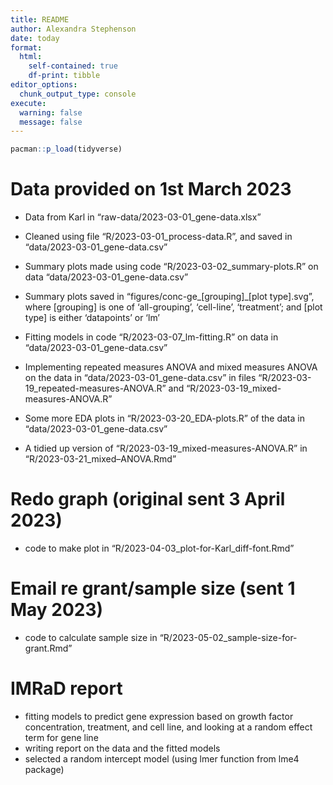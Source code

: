 ```yaml
---
title: README
author: Alexandra Stephenson
date: today
format: 
  html:
    self-contained: true
    df-print: tibble
editor_options:
  chunk_output_type: console
execute:
  warning: false
  message: false
---
```


```r
pacman::p_load(tidyverse)
```

# Data provided on 1st March 2023

-   Data from Karl in "raw-data/2023-03-01_gene-data.xlsx"

-   Cleaned using file "R/2023-03-01_process-data.R", and saved in "data/2023-03-01_gene-data.csv"

-   Summary plots made using code "R/2023-03-02_summary-plots.R" on data "data/2023-03-01_gene-data.csv"

-   Summary plots saved in "figures/conc-ge\_\[grouping\]\_\[plot type\].svg", where \[grouping\] is one of 'all-grouping', 'cell-line', 'treatment'; and \[plot type\] is either 'datapoints' or 'lm'

-   Fitting models in code "R/2023-03-07_lm-fitting.R" on data in "data/2023-03-01_gene-data.csv"

-   Implementing repeated measures ANOVA and mixed measures ANOVA on the data in "data/2023-03-01_gene-data.csv" in files "R/2023-03-19_repeated-measures-ANOVA.R" and "R/2023-03-19_mixed-measures-ANOVA.R"

-   Some more EDA plots in "R/2023-03-20_EDA-plots.R" of the data in "data/2023-03-01_gene-data.csv"

-   A tidied up version of "R/2023-03-19_mixed-measures-ANOVA.R" in "R/2023-03-21_mixed--ANOVA.Rmd"

# Redo graph (original sent 3 April 2023)

-   code to make plot in "R/2023-04-03_plot-for-Karl_diff-font.Rmd"

# Email re grant/sample size (sent 1 May 2023)

-   code to calculate sample size in "R/2023-05-02_sample-size-for-grant.Rmd"

# IMRaD report

-   fitting models to predict gene expression based on growth factor concentration, treatment, and cell line, and looking at a random effect term for gene line
-   writing report on the data and the fitted models
-   selected a random intercept model (using lmer function from lme4 package)

